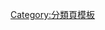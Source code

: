 {{cmbox
|type = notice
|image = [[Image:Wiki_letter_w.svg]]
|style = text-align:center;background:#addfad;
|text = '''本[[Wikipedia:小作品|小作品]]分類是[[Wikipedia:頁面分類#创建分类树|非常大]]'''。子類別用於瀏覽可以是很有幫助。<br />
<small>要查看現有的子類別，請參閱：[[Wikipedia:小作品类别列表|Wikipedia:小作品类别列表/小作品分类和模板]].</small><br /><small>提出新子類別的方法，請參閱：[[Wikipedia:小作品类别列表|Wikipedia:小作品类别列表/小作品分类和模板]].</small><br /><small>[http://toolserver.org/~daniel/WikiSense/CategoryIntersect.php?wikilang=en&wikifam=.wikipedia.org&templates=asbox 本工具]被發現有用於小作品可以移動到子類被裡。</small>
}}<noinclude>
[[Category:分類頁模板]]
</noinclude>